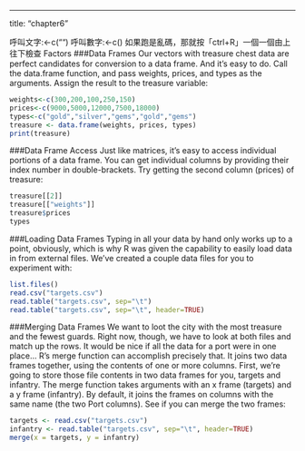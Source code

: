 ---
title: "chapter6"

呼叫文字:<-c("")
呼叫數字:<-c()
如果跑是亂碼，那就按「ctrl+R」一個一個由上往下檢查
Factors
###Data Frames
Our vectors with treasure chest data are perfect candidates for conversion to a data frame. And it's easy to do. Call the data.frame function, and pass weights, prices, and types as the arguments. Assign the result to the treasure variable:
```r
weights<-c(300,200,100,250,150)
prices<-c(9000,5000,12000,7500,18000)
types<-c("gold","silver","gems","gold","gems")
treasure <- data.frame(weights, prices, types)
print(treasure)
```
###Data Frame Access
Just like matrices, it's easy to access individual portions of a data frame.
You can get individual columns by providing their index number in double-brackets. Try getting the second column (prices) of treasure:
```r
treasure[[2]]
treasure[["weights"]]
treasure$prices
types
```
###Loading Data Frames
Typing in all your data by hand only works up to a point, obviously, which is why R was given the capability to easily load data in from external files.
We've created a couple data files for you to experiment with:
```r
list.files()
read.csv("targets.csv")
read.table("targets.csv", sep="\t")
read.table("targets.csv", sep="\t", header=TRUE)
```
###Merging Data Frames
We want to loot the city with the most treasure and the fewest guards. Right now, though, we have to look at both files and match up the rows. It would be nice if all the data for a port were in one place...
R's merge function can accomplish precisely that. It joins two data frames together, using the contents of one or more columns. First, we're going to store those file contents in two data frames for you, targets and infantry.
The merge function takes arguments with an x frame (targets) and a y frame (infantry). By default, it joins the frames on columns with the same name (the two Port columns). See if you can merge the two frames:
```r
targets <- read.csv("targets.csv")
infantry <- read.table("targets.csv", sep="\t", header=TRUE)
merge(x = targets, y = infantry)
```
